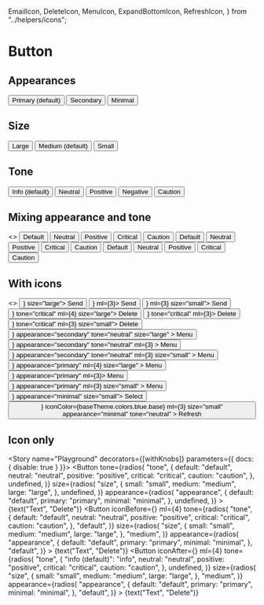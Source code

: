   EmailIcon,
  DeleteIcon,
  MenuIcon,
  ExpandBottomIcon,
  RefreshIcon,
} from "../helpers/icons";

<Meta title="MDX|Button" component={Button} />

# Button

<Props of={Button} exclude="theme" />

## Appearances

<Preview>
  <Story name="Appearance">
    <Flex>
      <Button>
        Primary (default)
      </Button>
      <Button appearance="secondary" ml={3}>Secondary</Button>
      <Button appearance="minimal" ml={3}>
        Minimal
      </Button>
    </Flex>
  </Story>
</Preview>

## Size

<Preview>
  <Story name="Size">
    <Flex>
      <Button size="large">Large</Button>
      <Button ml={3}>Medium (default)</Button>
      <Button size="small" ml={3}>
        Small
      </Button>
    </Flex>
  </Story>
</Preview>

## Tone

<Preview>
  <Story name="Tone">
    <Flex>
      <Button>Info (default)</Button>
      <Button tone="neutral" ml={3}>
        Neutral
      </Button>
      <Button tone="positive" ml={3}>
        Positive
      </Button>
      <Button tone="critical" ml={3}>
        Negative
      </Button>
      <Button tone="caution" ml={3}>
        Caution
      </Button>
    </Flex>
  </Story>
</Preview>

## Mixing appearance and tone

<Preview>
  <Story name="Appearance + tone">
    <>
      <Flex>
        <Button>Default</Button>
        <Button tone="neutral" ml={3}>
          Neutral
        </Button>
        <Button tone="positive" ml={3}>
          Positive
        </Button>
        <Button tone="critical" ml={3}>
          Critical
        </Button>
        <Button tone="caution" ml={3}>
          Caution
        </Button>
      </Flex>
      <Flex mt={4}>
        <Button appearance="secondary">Default</Button>
        <Button appearance="secondary" tone="neutral" ml={3}>
          Neutral
        </Button>
        <Button appearance="secondary" tone="positive" ml={3}>
          Positive
        </Button>
        <Button appearance="secondary" tone="critical" ml={3}>
          Critical
        </Button>
        <Button appearance="secondary" tone="caution" ml={3}>
          Caution
        </Button>
      </Flex>
      <Flex mt={4}>
        <Button appearance="minimal">Default</Button>
        <Button appearance="minimal" tone="neutral" ml={3}>
          Neutral
        </Button>
        <Button appearance="minimal" tone="positive" ml={3}>
          Positive
        </Button>
        <Button appearance="minimal" tone="critical" ml={3}>
          Critical
        </Button>
        <Button appearance="minimal" tone="caution" ml={3}>
          Caution
        </Button>
      </Flex>
    </>
  </Story>
</Preview>

## With icons

<Preview>
  <Story name="With icons">
    <>
      <Flex>
        <Button iconAfter={<EmailIcon />} size="large">
          Send
        </Button>
        <Button iconAfter={<EmailIcon />} ml={3}>
          Send
        </Button>
        <Button iconAfter={<EmailIcon />} ml={3} size="small">
          Send
        </Button>
        <Button appearance="secondary" iconBefore={<DeleteIcon />} tone="critical" ml={4} size="large">
          Delete
        </Button>
        <Button appearance="secondary" iconBefore={<DeleteIcon />} tone="critical" ml={3}>
          Delete
        </Button>
        <Button appearance="secondary" iconBefore={<DeleteIcon />} tone="critical" ml={3} size="small">
          Delete
        </Button>
      </Flex>
      <Flex mt={4}>
        <Button
          iconBefore={<MenuIcon />}
          appearance="secondary"
          tone="neutral"
          size="large"
        >
          Menu
        </Button>
        <Button
          iconBefore={<MenuIcon />}
          appearance="secondary"
          tone="neutral"
          ml={3}
        >
          Menu
        </Button>
        <Button
          iconBefore={<MenuIcon />}
          appearance="secondary"
          tone="neutral"
          ml={3}
          size="small"
        >
          Menu
        </Button>
        <Button
          iconBefore={<MenuIcon />}
          appearance="primary"
          ml={4}
          size="large"
        >
          Menu
        </Button>
        <Button iconBefore={<MenuIcon />} appearance="primary" ml={3}>
          Menu
        </Button>
        <Button
          iconBefore={<MenuIcon />}
          appearance="primary"
          ml={3}
          size="small"
        >
          Menu
        </Button>
      </Flex>
      <Flex mt={4}>
        <Button iconAfter={<ExpandBottomIcon />} appearance="minimal" size="small">
          Select
        </Button>
        <Button
          iconBefore={<RefreshIcon />}
          iconColor={baseTheme.colors.blue.base}
          ml={3}
          size="small"
          appearance="minimal"
          tone="neutral"
        >
          Refresh
        </Button>
      </Flex>
    </>
  </Story>
</Preview>

## Icon only

<Preview>
  <Story name="Icon only">
    <Flex>
      <IconButton>
        <MenuIcon />
      </IconButton>
      <IconButton appearance="secondary" ml={3}>
        <EmailIcon />
      </IconButton>
      <IconButton
        appearance="minimal"
        tone="critical"
        ml={3}
      >
        <DeleteIcon />
      </IconButton>
    </Flex>
  </Story>
</Preview>

<Story name="Playground" decorators={[withKnobs]}  parameters={{ docs: { disable: true } }}>
  <Flex>
    <Button
      tone={radios(
        "tone",
        {
          default: "default",
          neutral: "neutral",
          positive: "positive",
          critical: "critical",
          caution: "caution",
        },
        undefined,
      )}
      size={radios(
        "size",
        {
          small: "small",
          medium: "medium",
          large: "large",
        },
        undefined,
      )}
      appearance={radios(
        "appearance",
        {
          default: "default",
          primary: "primary",
          minimal: "minimal",
        },
        undefined,
      )}
    >
      {text("Text", "Delete")}
    </Button>
    <Button
      iconBefore={<DeleteIcon />}
      ml={4}
      tone={radios(
        "tone",
        {
          default: "default",
          neutral: "neutral",
          positive: "positive",
          critical: "critical",
          caution: "caution",
        },
        "default",
      )}
      size={radios(
        "size",
        {
          small: "small",
          medium: "medium",
          large: "large",
        },
        "medium",
      )}
      appearance={radios(
        "appearance",
        {
          default: "default",
          primary: "primary",
          minimal: "minimal",
        },
        "default",
      )}
    >
      {text("Text", "Delete")}
    </Button>
    <Button
      iconAfter={<DeleteIcon />}
      ml={4}
      tone={radios(
        "tone",
        {
          "info (default)": "info",
          neutral: "neutral",
          positive: "positive",
          critical: "critical",
          caution: "caution",
        },
        undefined,
      )}
      size={radios(
        "size",
        {
          small: "small",
          medium: "medium",
          large: "large",
        },
        "medium",
      )}
      appearance={radios(
        "appearance",
        {
          default: "default",
          primary: "primary",
          minimal: "minimal",
        },
        "default",
      )}
    >
      {text("Text", "Delete")}
    </Button>
  </Flex>
</Story>
